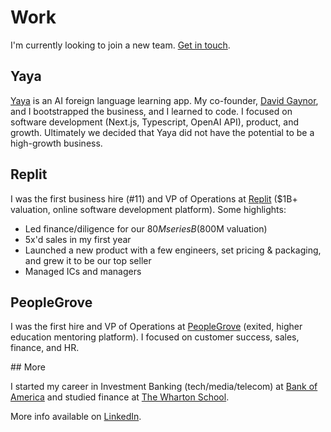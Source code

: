 # Work

<a id="professional-highlights" />
<a id="professional-educational-highlights" />

I'm currently looking to join a new team. [Get in touch](mailto:patrick@pscoleman.me).

## Yaya

[Yaya](https://yaya.press/) is an AI foreign language learning app. My co-founder, [David Gaynor](https://www.linkedin.com/in/runnedrun/), and I bootstrapped the business, and I learned to code. I focused on software development (Next.js, Typescript, OpenAI API), product, and growth. Ultimately we decided that Yaya did not have the potential to be a high-growth business.

## Replit

I was the first business hire (#11) and VP of Operations at [Replit](https://replit.com/) ($1B+ valuation, online software development platform). Some highlights:

- Led finance/diligence for our $80M series B ($800M valuation)
- 5x'd sales in my first year
- Launched a new product with a few engineers, set pricing & packaging, and grew it to be our top seller
- Managed ICs and managers

## PeopleGrove

I was the first hire and VP of Operations at [PeopleGrove](https://www.peoplegrove.com/) (exited, higher education mentoring platform). I focused on customer success, sales, finance, and HR.

<a id="educational-highlights" />
## More

I started my career in Investment Banking (tech/media/telecom) at [Bank of America](https://business.bofa.com/en-us/content/global-corporate-investment-banking.html) and studied finance at [The Wharton School](https://www.wharton.upenn.edu/).

More info available on [LinkedIn](https://linkedin.com/in/patrickscoleman).
